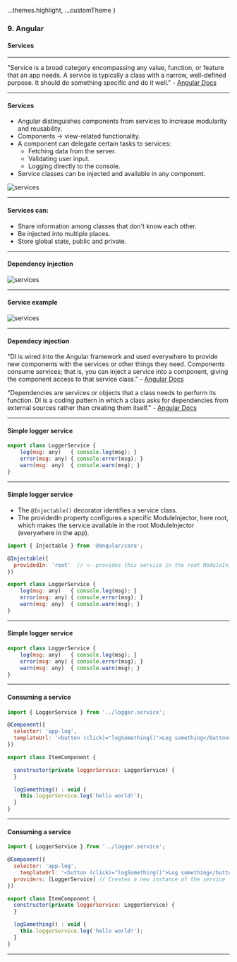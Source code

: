 
  ...themes.highlight,
  ...customTheme
}


### 9. Angular</h3>
#### Services</h5>


---

"Service is a broad category encompassing any value, function, or feature that an app needs. A service is typically a class with a narrow, well-defined purpose. It should do something specific and do it well." - <a href="https://angular.io/guide/architecture-services" target="_blank">Angular Docs</a>


--- 

#### Services

* Angular distinguishes components from services to increase modularity and reusability.
* Components -> view-related functionality.
* A component can delegate certain tasks to services: 
  * Fetching data from the server.
  * Validating user input.
  * Logging directly to the console.
* Service classes can be injected and available in any component.

<img src={img1} alt="services"/>


---


#### Services can:
			
* Share information among classes that don't know each other.
* Be injected into multiple places.
* Store global state, public and private.
	

---

#### Dependency injection
<img src={img2} alt="services"/>

---


#### Service example
<img src={img3} alt="services"/>

---


#### Dependecy injection
"DI is wired into the Angular framework and used everywhere to provide new components with the services or other things they need. Components consume services; that is, you can inject a service into a component, giving the component access to that service class." - <a href="https://angular.io/guide/architecture-services">Angular Docs</a>

"Dependencies are services or objects that a class needs to perform its function. DI is a coding pattern in which a class asks for dependencies from external sources rather than creating them itself."  - <a href="https://angular.io/guide/architecture-services">Angular Docs</a>


---

#### Simple logger service

```JavaScript
export class LoggerService {
	log(msg: any)   { console.log(msg); }
	error(msg: any) { console.error(msg); }
	warn(msg: any)  { console.warn(msg); }
}
```

--- 

#### Simple logger service

* The ```@Injectable()``` decorator identifies a service class. 
* The providedIn property configures a specific ModuleInjector, here root, which makes the service available in the root ModuleInjector (everywhere in the app).

```JavaScript
import { Injectable } from '@angular/core';

@Injectable({
  providedIn: 'root'  // <--provides this service in the root ModuleInjector
})

export class LoggerService {
	log(msg: any)   { console.log(msg); }
	error(msg: any) { console.error(msg); }
	warn(msg: any)  { console.warn(msg); }
}
```


---

#### Simple logger service

```JavaScript
export class LoggerService {
	log(msg: any)   { console.log(msg); }
	error(msg: any) { console.error(msg); }
	warn(msg: any)  { console.warn(msg); }
}
```


---

#### Consuming a service

```JavaScript
import { LoggerService } from '../logger.service';

@Component({
  selector: 'app-log',
  templateUrl: '<button (click)="logSomething()">Log something</button>'
})

export class ItemComponent {

  constructor(private loggerService: LoggerService) {
  }

  logSomething() : void {
    this.loggerService.log('hello world!');
  }
}
```


---

#### Consuming a service

```JavaScript
import { LoggerService } from '../logger.service';

@Component({
  selector: 'app-log',
	templateUrl: '<button (click)="logSomething()">Log something</button>',
  providers: [LoggerService] // Creates a new instance of the service
})

export class ItemComponent {
  constructor(private loggerService: LoggerService) {
  }

  logSomething() : void {
    this.loggerService.log('hello world!');
  }
}
```


---